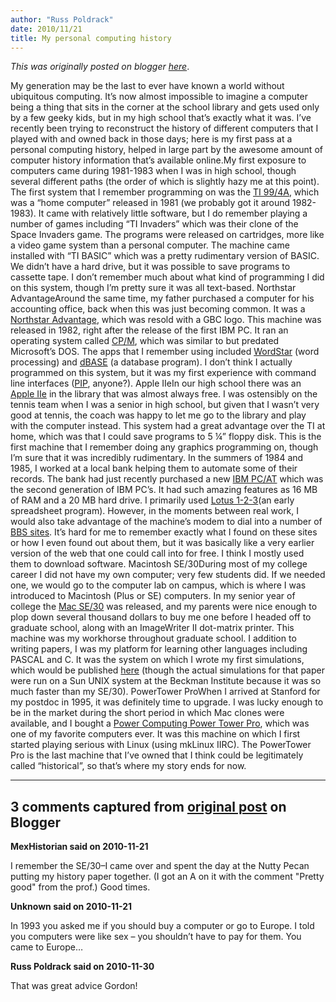 ```yaml
---
author: "Russ Poldrack"
date: 2010/11/21
title: My personal computing history
---
```


*This was originally posted on blogger [here](https://russpoldrack.blogspot.com/2010/11/my-personal-computing-history.html)*.

 My generation may be the last to ever have known a world without ubiquitous computing. It’s now almost impossible to imagine a computer being a thing that sits in the corner at the school library and gets used only by a few geeky kids, but in my high school that’s exactly what it was. I’ve recently been trying to reconstruct the history of different computers that I played with and owned back in those days; here is my first pass at a personal computing history, helped in large part by the awesome amount of computer history information that’s available online.My first exposure to computers came during 1981-1983 when I was in high school, though several different paths (the order of which is slightly hazy me at this point). The first system that I remember programming on was the [TI 99/4A](http://en.wikipedia.org/wiki/Texas_Instruments_TI-99/4A), which was a “home computer” released in 1981 (we probably got it around 1982-1983). It came with relatively little software, but I do remember playing a number of games including “TI Invaders” which was their clone of the Space Invaders game. The programs were released on cartridges, more like a video game system than a personal computer. The machine came installed with “TI BASIC” which was a pretty rudimentary version of BASIC. We didn’t have a hard drive, but it was possible to save programs to cassette tape. I don’t remember much about what kind of programming I did on this system, though I’m pretty sure it was all text-based. Northstar AdvantageAround the same time, my father purchased a computer for his accounting office, back when this was just becoming common. It was a [Northstar Advantage](http://www.old-computers.com/museum/computer.asp?c=652), which was resold with a GBC logo. This machine was released in 1982, right after the release of the first IBM PC. It ran an operating system called [CP/M](http://en.wikipedia.org/wiki/CP/M), which was similar to but predated Microsoft’s DOS. The apps that I remember using included [WordStar](http://en.wikipedia.org/wiki/WordStar) (word processing) and [dBASE](http://en.wikipedia.org/wiki/DBase) (a database program). I don’t think I actually programmed on this system, but it was my first experience with command line interfaces ([PIP](http://en.wikipedia.org/wiki/Peripheral_Interchange_Program), anyone?). Apple IIeIn our high school there was an [Apple IIe](http://www.old-computers.com/museum/computer.asp?st=1&c=83) in the library that was almost always free. I was ostensibly on the tennis team when I was a senior in high school, but given that I wasn’t very good at tennis, the coach was happy to let me go to the library and play with the computer instead. This system had a great advantage over the TI at home, which was that I could save programs to 5 ¼” floppy disk. This is the first machine that I remember doing any graphics programming on, though I’m sure that it was incredibly rudimentary. In the summers of 1984 and 1985, I worked at a local bank helping them to automate some of their records. The bank had just recently purchased a new [IBM PC/AT](http://en.wikipedia.org/wiki/IBM_Personal_Computer/AT) which was the second generation of IBM PC’s. It had such amazing features as 16 MB of RAM and a 20 MB hard drive. I primarily used [Lotus 1-2-3 ](http://en.wikipedia.org/wiki/Lotus_1-2-3)(an early spreadsheet program). However, in the moments between real work, I would also take advantage of the machine’s modem to dial into a number of [BBS sites](http://en.wikipedia.org/wiki/Bulletin_board_system). It’s hard for me to remember exactly what I found on these sites or how I even found out about them, but it was basically like a very earlier version of the web that one could call into for free. I think I mostly used them to download software. Macintosh SE/30During most of my college career I did not have my own computer; very few students did. If we needed one, we would go to the computer lab on campus, which is where I was introduced to Macintosh (Plus or SE) computers. In my senior year of college the [Mac SE/30](http://en.wikipedia.org/wiki/Macintosh_SE/30) was released, and my parents were nice enough to plop down several thousand dollars to buy me one before I headed off to graduate school, along with an ImageWriter II dot-matrix printer. This machine was my workhorse throughout graduate school. I addition to writing papers, I was my platform for learning other languages including PASCAL and C. It was the system on which I wrote my first simulations, which would be published [here](http://www.poldracklab.org/Publications/pdfs/Psychonomic%20Bulletin%20and%20Review%201996%20Poldrack.pdf) (though the actual simulations for that paper were run on a Sun UNIX system at the Beckman Institute because it was so much faster than my SE/30).  PowerTower ProWhen I arrived at Stanford for my postdoc in 1995, it was definitely time to upgrade. I was lucky enough to be in the market during the short period in which Mac clones were available, and I bought a [Power Computing Power Tower Pro](http://www.everymac.com/systems/powercc/powertower_pro/powertower_pro180.html), which was one of my favorite computers ever. It was this machine on which I first started playing serious with Linux (using mkLinux IIRC). The PowerTower Pro is the last machine that I’ve owned that I think could be legitimately called “historical”, so that’s where my story ends for now.       

---

## 3 comments captured from [original post](https://russpoldrack.blogspot.com/2010/11/my-personal-computing-history.html) on Blogger

**MexHistorian said on 2010-11-21**

I remember the SE/30--I came over and spent the day at the Nutty Pecan putting my history paper together. (I got an A on it with the comment &quot;Pretty good&quot; from the prof.) Good times.

**Unknown said on 2010-11-21**

In 1993 you asked me if you should buy a computer or go to Europe.  I told you computers were like sex -- you shouldn't have to pay for them.  You came to Europe...

**Russ Poldrack said on 2010-11-30**

That was great advice Gordon!

